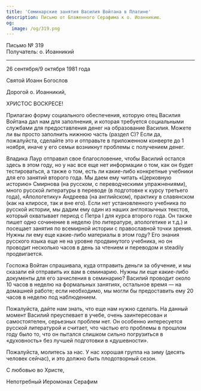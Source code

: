 ```yaml
---
title: 'Семинарские занятия Василия Войтана в Платине'
description: Письмо от Блаженного Серафима к о. Иоанникию.
og:
  image: /og/319.png
---
```


<div style={{textAlign:'right', fontFamily:'monospace'}}>Письмо № 319</div>
<div style={{textAlign:'left', fontFamily:'monospace'}}>Получатель: о. Иоанникий</div>

---

26 сентября/9 октября 1981 года

Святой Иоанн Богослов

Дорогой о. Иоанникий,

ХРИСТОС ВОСКРЕСЕ!

Прилагаю форму социального обеспечения, которую отец Василия Войтана дал нам для заполнения, и которая требуется социальными службами для предоставления денег на образование Василия. Можете ли вы просто заполнить нижнюю часть (раздел С)? Если да, пожалуйста, сделайте это и отправьте в приложенном конверте до 1 ноября, иначе у его семьи возникнут проблемы с получением денег.

Владика Лаур отправил свое благословение, чтобы Василий остался здесь в этом году, но у нас все еще нет информации о том, как он будет тестироваться, а также о том, есть ли какие-либо конкретные учебники для его занятий второго года. Мы даем ему читать «Церковную историю» Смирнова (на русском, с переводческими упражнениями), много русской литературы в переводе (в подготовке к курсу третьего года), «Апологетику» Андреева (на английском), практику в славянском (как на клиросе, так и вне его). Если нет установленного учебника по русской истории, мы дадим ему один из наших англоязычных текстов, который охватывает период с Петра I для курса второго года. Он также пишет одно сочинение в неделю (по литературе, апологетике и т.д.) и посещает занятия по всемирной истории с православной точки зрения. Нужны ли ему еще какие-либо материалы в этом году? Его знания русского языка еще не на уровне продвинутого учебника, но он проводит несколько часов в день за чтением и переводом и steadily продвигается.

Госпожа Войтан спрашивала, куда отправить деньги за обучение, и мы сказали ей отправить их вам в семинарию. Нужны ли еще какие-либо документы для его зачисления в семинарию? Василий проводит около 10 часов в неделю на формальных занятиях, остальное время — на домашней работе; если необходимо, мы могли бы предоставить ему 20 часов в неделю под наблюдением.

Пожалуйста, дайте нам знать, что еще нам нужно сделать. На данный момент Василий преуспевает в учебе, очень заинтересован и самостоятелен, серьезных проблем нет. Он особенно интересуется русской литературой и считает, что частью его проблемы в прошлом году было то, что он пытался слишком сильно погрузиться в «духовность» без лучшей подготовки в «душевности».

Пожалуйста, молитесь за нас. У нас хорошая группа на зиму (десять человек сейчас), и это должно быть плодотворный сезон.

С любовью во Христе,

Непотребный Иеромонах Серафим